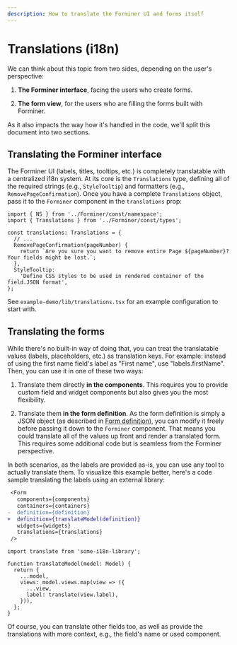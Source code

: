 ```yaml
---
description: How to translate the Forminer UI and forms itself
---
```


# Translations (i18n)

We can think about this topic from two sides, depending on the user's perspective:

1. **The Forminer interface**, facing the users who create forms.

2. **The form view**, for the users who are filling the forms built with Forminer.

As it also impacts the way how it's handled in the code, we'll split this document into two sections.

## Translating the Forminer interface

The Forminer UI (labels, titles, tooltips, etc.) is completely translatable with a centralized i18n system. At its core is the `Translations` type, defining all of the required strings (e.g., `StyleTooltip`) and formatters (e.g., `RemovePageConfirmation`). Once you have a complete `Translations` object, pass it to the `Forminer` component in the `translations` prop:

```tsx
import { NS } from '../Forminer/const/namespace';
import { Translations } from '../Forminer/const/types';

const translations: Translations = {
  // ...
  RemovePageConfirmation(pageNumber) {
    return `Are you sure you want to remove entire Page ${pageNumber}? Your fields might be lost.`;
  },
  StyleTooltip:
    'Define CSS styles to be used in rendered container of the field.JSON format',
};
```

See `example-demo/lib/translations.tsx` for an example configuration to start with.

## Translating the forms

While there's no built-in way of doing that, you can treat the translatable values (labels, placeholders, etc.) as translation keys. For example: instead of using the first name field's label as "First name", use "labels.firstName". Then, you can use it in one of these two ways:

1. Translate them directly **in the components**. This requires you to provide custom field and widget components but also gives you the most flexibility.

2. Translate them **in the form definition**. As the form definition is simply a JSON object (as described in [Form definition](form-definition)), you can modify it freely before passing it down to the `Forminer` component. That means you could translate all of the values up front and render a translated form. This requires some additional code but is seamless from the Forminer perspective.

In both scenarios, as the labels are provided as-is, you can use any tool to actually translate them. To visualize this example better, here's a code sample translating the labels using an external library:

```diff
 <Form
   components={components}
   containers={containers}
-  definition={definition}
+  definition={translateModel(definition)}
   widgets={widgets}
   translations={translations}
 />
```

```tsx
import translate from 'some-i18n-library';

function translateModel(model: Model) {
  return {
    ...model,
    views: model.views.map(view => ({
      ...view,
      label: translate(view.label),
    })),
  };
}
```

Of course, you can translate other fields too, as well as provide the translations with more context, e.g., the field's name or used component.

